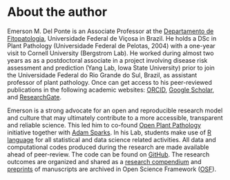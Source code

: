 # About the author {.unnumbered}

Emerson M. Del Ponte is an Associate Professor at the [Departamento de Fitopatologia](http://www.dfp.ufv.br/graduate/faculty/), Universidade Federal de Viçosa in Brazil. He holds a DSc in Plant Pathology (Universidade Federal de Pelotas, 2004) with a one-year visit to Cornell University (Bergstrom Lab). He worked during almost two years as as a postdoctoral associate in a project involving disease risk assessment and prediction (Yang Lab, Iowa State University) prior to join the Universidade Federal do Rio Grande do Sul, Brazil, as assistant professor of plant pathology. Once can get access to his peer-reviewed publications in the following academic websites: [ORCID](https://orcid.org/0000-0003-4398-409X), [Google Scholar](https://scholar.google.com.br/citations?user=LgNDabAAAAAJ&hl=en), and [ResearchGate](https://www.researchgate.net/profile/Emerson-Del-Ponte/research).

Emerson is a strong advocate for an open and reproducible research model and
culture that may ultimately contribute to a more accessible, transparent
and reliable science. This led him to co-found [Open Plant Pathology](http://www.openplantpathology.org/) initiative together with [Adam Sparks](http://adamhsparks.com/). In his Lab, students make use of [R language](https://www.r-project.org/)
for all statistical and data science related activities. All data and
computational codes produced during the research are made available
ahead of peer-review. The code can be found on [GitHub](https://github.com/emdelponte). The research outcomes are organized and shared as a [research compendium](https://research-compendium.science/) and [preprints](https://publicationethics.org/resources/discussion-documents/preprints) of manuscripts are archived in Open Science Framework ([OSF](https://osf.io/jb6yd)).
